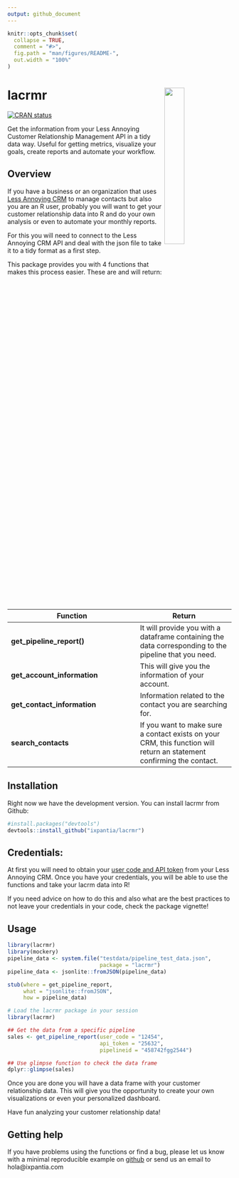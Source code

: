 ```yaml
---
output: github_document
---
```


<!-- README.md is generated from README.Rmd. Please edit that file -->

```r
knitr::opts_chunk$set(
  collapse = TRUE,
  comment = "#>",
  fig.path = "man/figures/README-",
  out.width = "100%"
)
```

# lacrmr <a href="https://ixpantia.github.io/lacrmr/"><img src="man/figures/lacrmR.png" align="right" width="30%"></a>

<!-- badges: start -->
[![CRAN status](https://www.r-pkg.org/badges/version/lacrmr)](https://cran.r-project.org/package=lacrmr)
<!-- badges: end -->

Get the information from your Less Annoying Customer Relationship Management
API in a tidy data way. Useful for getting metrics, visualize your goals,
create reports and automate your workflow.

## Overview

If you have a business or an organization that uses [Less Annoying
CRM](https://www.lessannoyingcrm.com/) to manage contacts but also you are an R
user, probably you will want to get your customer relationship data into
R and do your own analysis or even to automate your monthly reports. 

For this you will need to connect to the Less Annoying CRM API and deal with
the json file to take it to a tidy format as a first step.

This package provides you with 4 functions that makes this process easier.
These are and will return:

| Function | Return |
| -------- | ------ |
| **get_pipeline_report()** | It will provide you with a dataframe containing the data corresponding to the pipeline that you need. |
| **get_account_information** | This will give you the information of your account. | 
| **get_contact_information** | Information related to the contact you are searching for. |
| **search_contacts** | If you want to make sure a contact exists on your CRM, this function will return an statement confirming the contact. |


## Installation

Right now we have the development version. You can install lacrmr from Github:

```r
#install.packages("devtools")
devtools::install_github("ixpantia/lacrmr")
```

## Credentials:

At first you will need to obtain your [user code and API
token](https://www.lessannoyingcrm.com/help/how-to-get-your-user-code-and-api-key) from your Less
Annoying CRM. Once you have your credentials, you will be able to use the
functions and take your lacrm data into R!

If you need advice on how to do this and also what are the best practices to
not leave your credentials in your code, check the package vignette!

## Usage

```r
library(lacrmr)
library(mockery)
pipeline_data <- system.file("testdata/pipeline_test_data.json",
                             package = "lacrmr")
pipeline_data <- jsonlite::fromJSON(pipeline_data)

stub(where = get_pipeline_report,
     what = "jsonlite::fromJSON",
     how = pipeline_data)
```

```r
# Load the lacrmr package in your session
library(lacrmr)

## Get the data from a specific pipeline
sales <- get_pipeline_report(user_code = "12454", 
                             api_token = "25632",
                             pipelineid = "458742fgg2544")

## Use glimpse function to check the data frame
dplyr::glimpse(sales)
```

Once you are done you will have a data frame with your customer relationship
data.  This will give you the opportunity to create your own visualizations or
even your personalized dashboard.

Have fun analyzing your customer relationship data!

## Getting help

If you have problems using the functions or find a bug, please let us know with
a minimal reproducible example on [github](https://github.com/ixpantia/lacrmr/issues)
or send us an email to hola@ixpantia.com

